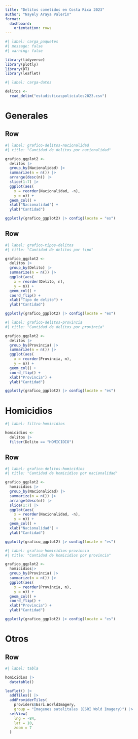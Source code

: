 ---
title: "Delitos cometidos en Costa Rica 2023"
author: "Nayely Araya Valerin"
format: 
  dashboard:
    orientation: rows
---

```{r}
#| label: carga_paquetes
#| message: false
#| warning: false

library(tidyverse)
library(plotly)
library(DT)
library(leaflet)
```

```{r}
#| label: carga-datos

delitos <-
  read_delim("estadisticaspoliciales2023.csv")
```

# Generales

## Row

```{r}
#| label: grafico-delitos-nacionalidad
#| title: "Cantidad de delitos por nacionalidad"

grafico_ggplot2 <-
  delitos |>
  group_by(Nacionalidad) |>
  summarize(n = n()) |>
  arrange(desc(n)) |>
  slice(1:7) |>
  ggplot(aes(
    x = reorder(Nacionalidad, -n),
    y = n)) +
  geom_col() +
  xlab("Nacionalidad") +
  ylab("Cantidad")

ggplotly(grafico_ggplot2) |> config(locate = "es")
```

## Row

```{r}
#| label: grafico-tipos-delitos
#| title: "Cantidad de delitos por tipo"

grafico_ggplot2 <-
  delitos |>
  group_by(Delito) |>
  summarize(n = n()) |>
  ggplot(aes(
    x = reorder(Delito, n),
    y = n)) +
  geom_col() +
  coord_flip() +
  xlab("Tipo de delito") +
  ylab("Cantidad")

ggplotly(grafico_ggplot2) |> config(locate = "es")
```

```{r}
#| label: grafico-delitos-provincia
#| title: "Cantidad de delitos por provincia"

grafico_ggplot2 <-
  delitos |>
  group_by(Provincia) |>
  summarize(n = n()) |>
  ggplot(aes(
    x = reorder(Provincia, n),
    y = n)) +
  geom_col() +
  coord_flip() +
  xlab("Provincia") +
  ylab("Cantidad")

ggplotly(grafico_ggplot2) |> config(locate = "es")
```

# Homicidios

```{r}
#| label: filtro-homicidios

homicidios <-
  delitos |>
  filter(Delito == "HOMICIDIO")
```

## Row {.tabset}

```{r}
#| label: grafico-delitos-homicidios
#| title: "Cantidad de homicidios por nacionalidad"

grafico_ggplot2 <-
  homicidios |>
  group_by(Nacionalidad) |>
  summarize(n = n()) |>
  arrange(desc(n)) |>
  slice(1:7) |>
  ggplot(aes(
    x = reorder(Nacionalidad, -n),
    y = n)) +
  geom_col() +
  xlab("Nacionalidad") +
  ylab("Cantidad")

ggplotly(grafico_ggplot2) |> config(locate = "es")
```

```{r}
#| label: grafico-homicidios-provincia
#| title: "Cantidad de homicidios por provincia"

grafico_ggplot2 <-
  homicidios|>
  group_by(Provincia) |>
  summarize(n = n()) |>
  ggplot(aes(
    x = reorder(Provincia, n),
    y = n)) +
  geom_col() +
  coord_flip() +
  xlab("Provincia") +
  ylab("Cantidad")

ggplotly(grafico_ggplot2) |> config(locate = "es")
```

# Otros

## Row

```{r}
#| label: tabla

homicidios |>
  datatable()
```

```{r}
leaflet() |>
  addTiles() |>
  addProviderTiles(
    providers$Esri.WorldImagery,
    group = "Imagenes satelitales (ESRI Wold Imagery)") |>
  setView(
    lng = -84,
    lat = 10,
    zoom = 7
  )
```














